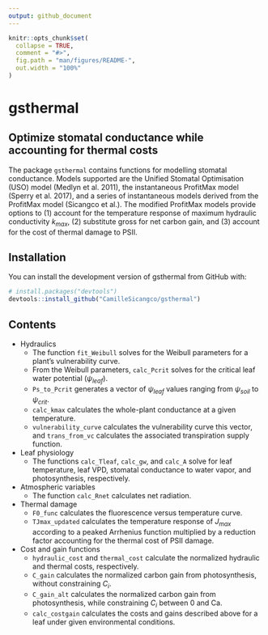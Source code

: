 ```yaml
---
output: github_document
---
```


<!-- README.md is generated from README.Rmd. Please edit that file -->

```r
knitr::opts_chunk$set(
  collapse = TRUE,
  comment = "#>",
  fig.path = "man/figures/README-",
  out.width = "100%"
)
```

# gsthermal

<!-- badges: start -->

<!-- badges: end -->

## Optimize stomatal conductance while accounting for thermal costs

The package `gsthermal` contains functions for modelling stomatal conductance. Models supported are the Unified Stomatal Optimisation (USO) model (Medlyn et al. 2011), the instantaneous ProfitMax model (Sperry et al. 2017), and a series of instantaneous models derived from the ProfitMax model (Sicangco et al.). The modified ProfitMax models provide options to (1) account for the temperature response of maximum hydraulic conductivity $k_{max}$, (2) substitute gross for net carbon gain, and (3) account for the cost of thermal damage to PSII.

## Installation

You can install the development version of gsthermal from GitHub with:

``` r
# install.packages("devtools")
devtools::install_github("CamilleSicangco/gsthermal")
```

## Contents

-   Hydraulics
    -   The function `fit_Weibull` solves for the Weibull parameters for a plant's vulnerability curve.
    -   From the Weibull parameters, `calc_Pcrit` solves for the critical leaf water potential ($\psi_{leaf}$).
    -   `Ps_to_Pcrit` generates a vector of $\psi_{leaf}$ values ranging from $\psi_{soil}$ to $\psi_{crit}$.
    -   `calc_kmax` calculates the whole-plant conductance at a given temperature.
    -   `vulnerability_curve` calculates the vulnerability curve this vector, and `trans_from_vc` calculates the associated transpiration supply function.
-   Leaf physiology
    -   The functions `calc_Tleaf`, `calc_gw`, and `calc_A` solve for leaf temperature, leaf VPD, stomatal conductance to water vapor, and photosynthesis, respectively.
-   Atmospheric variables
    -   The function `calc_Rnet` calculates net radiation.
-   Thermal damage
    -   `F0_func` calculates the fluorescence versus temperature curve.
    -   `TJmax_updated` calculates the temperature response of $J_{max}$ according to a peaked Arrhenius function multiplied by a reduction factor accounting for the thermal cost of PSII damage.
-   Cost and gain functions
    -   `hydraulic_cost` and `thermal_cost` calculate the normalized hydraulic and thermal costs, respectively.
    -   `C_gain` calculates the normalized carbon gain from photosynthesis, without constraining $C_i$.
    -   `C_gain_alt` calculates the normalized carbon gain from photosynthesis, while constraining $C_i$ between 0 and Ca.
    -   `calc_costgain` calculates the costs and gains described above for a leaf under given environmental conditions.
